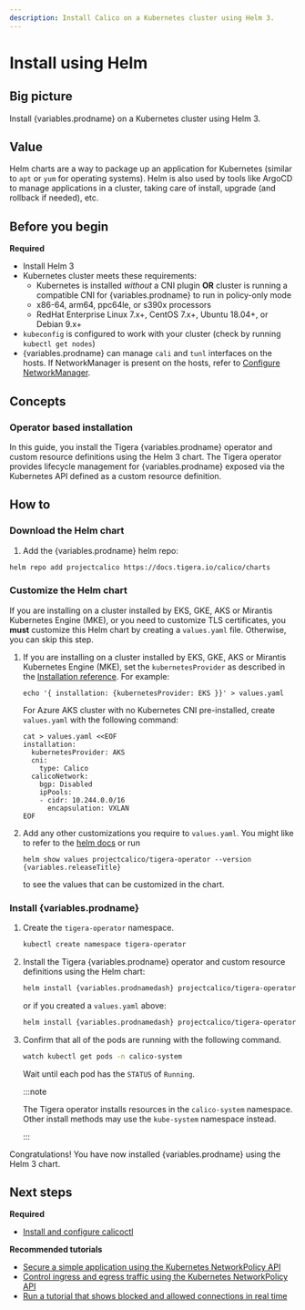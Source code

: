 ```yaml
---
description: Install Calico on a Kubernetes cluster using Helm 3.
---
```


# Install using Helm

## Big picture

Install {variables.prodname} on a Kubernetes cluster using Helm 3.

## Value

Helm charts are a way to package up an application for Kubernetes (similar to `apt` or `yum` for operating systems). Helm is also used by tools like ArgoCD to manage applications in a cluster, taking care of install, upgrade (and rollback if needed), etc.

## Before you begin

**Required**

- Install Helm 3
- Kubernetes cluster meets these requirements:
  - Kubernetes is installed _without_ a CNI plugin **OR** cluster is running a compatible CNI for {variables.prodname} to run in policy-only mode
  - x86-64, arm64, ppc64le, or s390x processors
  - RedHat Enterprise Linux 7.x+, CentOS 7.x+, Ubuntu 18.04+, or Debian 9.x+
- `kubeconfig` is configured to work with your cluster (check by running `kubectl get nodes`)
- {variables.prodname} can manage `cali` and `tunl` interfaces on the hosts.
  If NetworkManager is present on the hosts, refer to
  [Configure NetworkManager](../../operations/troubleshoot/troubleshooting.mdx#configure-networkmanager).

## Concepts

### Operator based installation

In this guide, you install the Tigera {variables.prodname} operator and custom resource definitions using the Helm 3 chart. The Tigera operator provides lifecycle management for {variables.prodname} exposed via the Kubernetes API defined as a custom resource definition.

## How to

### Download the Helm chart

1. Add the {variables.prodname} helm repo:

```bash
helm repo add projectcalico https://docs.tigera.io/calico/charts
```

### Customize the Helm chart

If you are installing on a cluster installed by EKS, GKE, AKS or Mirantis Kubernetes Engine (MKE), or you need to customize TLS certificates, you **must** customize this Helm chart by creating a `values.yaml` file. Otherwise, you can skip this step.

1. If you are installing on a cluster installed by EKS, GKE, AKS or Mirantis Kubernetes Engine (MKE), set the `kubernetesProvider` as described in the [Installation reference](../../reference/installation/api.mdx#operator.tigera.io/v1.Provider). For example:

   ```
   echo '{ installation: {kubernetesProvider: EKS }}' > values.yaml
   ```

   For Azure AKS cluster with no Kubernetes CNI pre-installed, create `values.yaml` with the following command:

   ```
   cat > values.yaml <<EOF
   installation:
     kubernetesProvider: AKS
     cni:
       type: Calico
     calicoNetwork:
       bgp: Disabled
       ipPools:
       - cidr: 10.244.0.0/16
         encapsulation: VXLAN
   EOF
   ```

1. Add any other customizations you require to `values.yaml`. You might like to refer to the [helm docs](https://helm.sh/docs/) or run

   ```
   helm show values projectcalico/tigera-operator --version {variables.releaseTitle}
   ```

   to see the values that can be customized in the chart.

### Install {variables.prodname}

1. Create the `tigera-operator` namespace.

   ```bash
   kubectl create namespace tigera-operator
   ```

1. Install the Tigera {variables.prodname} operator and custom resource definitions using the Helm chart:

   ```bash
   helm install {variables.prodnamedash} projectcalico/tigera-operator --version {variables.releaseTitle} --namespace tigera-operator
   ```

   or if you created a `values.yaml` above:

   ```bash
   helm install {variables.prodnamedash} projectcalico/tigera-operator --version {variables.releaseTitle} -f values.yaml --namespace tigera-operator
   ```

1. Confirm that all of the pods are running with the following command.

   ```bash
   watch kubectl get pods -n calico-system
   ```

   Wait until each pod has the `STATUS` of `Running`.

   :::note

   The Tigera operator installs resources in the `calico-system` namespace. Other install methods may use
   the `kube-system` namespace instead.

   :::

Congratulations! You have now installed {variables.prodname} using the Helm 3 chart.

## Next steps

**Required**

- [Install and configure calicoctl](../../operations/calicoctl/install.mdx)

**Recommended tutorials**

- [Secure a simple application using the Kubernetes NetworkPolicy API](../../network-policy/get-started/kubernetes-policy/kubernetes-policy-basic.mdx)
- [Control ingress and egress traffic using the Kubernetes NetworkPolicy API](../../network-policy/get-started/kubernetes-policy/kubernetes-policy-advanced.mdx)
- [Run a tutorial that shows blocked and allowed connections in real time](../../network-policy/get-started/kubernetes-policy/kubernetes-demo.mdx)

